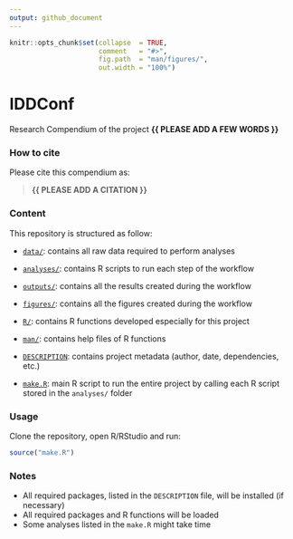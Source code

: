 ```yaml
---
output: github_document
---
```


<!-- README.md is generated from README.Rmd. Please edit that file -->


```r
knitr::opts_chunk$set(collapse  = TRUE,
                      comment   = "#>",
                      fig.path  = "man/figures/",
                      out.width = "100%")
```



# IDDConf


<!-- badges: start -->
<!-- badges: end -->


Research Compendium of the project **{{ PLEASE ADD A FEW WORDS }}**



### How to cite

Please cite this compendium as: 

> **{{ PLEASE ADD A CITATION }}**



### Content

This repository is structured as follow:

- [`data/`](https://github.com/SHVickers94/IDDConf/tree/master/data):
contains all raw data required to perform analyses

- [`analyses/`](https://github.com/SHVickers94/IDDConf/tree/main/analyses/):
contains R scripts to run each step of the workflow

- [`outputs/`](https://github.com/SHVickers94/IDDConf/tree/main/outputs):
contains all the results created during the workflow

- [`figures/`](https://github.com/SHVickers94/IDDConf/tree/main/figures):
contains all the figures created during the workflow

- [`R/`](https://github.com/SHVickers94/IDDConf/tree/main/R):
contains R functions developed especially for this project

- [`man/`](https://github.com/SHVickers94/IDDConf/tree/main/man):
contains help files of R functions

- [`DESCRIPTION`](https://github.com/SHVickers94/IDDConf/tree/main/DESCRIPTION):
contains project metadata (author, date, dependencies, etc.)

- [`make.R`](https://github.com/SHVickers94/IDDConf/tree/main/make.R):
main R script to run the entire project by calling each R script stored in the `analyses/` folder



### Usage

Clone the repository, open R/RStudio and run:

```r
source("make.R")
```



### Notes

- All required packages, listed in the `DESCRIPTION` file, will be installed (if necessary)
- All required packages and R functions will be loaded
- Some analyses listed in the `make.R` might take time
